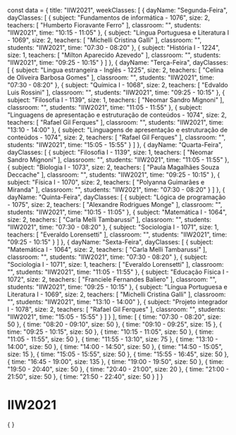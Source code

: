 const data = {
  title: "IIW2021",
  weekClasses: [
    {
      dayName: "Segunda-Feira",
      dayClasses: [
        {
          subject: "Fundamentos de informática - 1076",
          size: 2,
          teachers: [
            "Humberto Fioravante Ferro"
          ],
          classroom: "",
          students: "IIW2021",
          time: "10:15 - 11:05"
        },
        {
          subject: "Língua Portuguesa e Literatura I - 1069",
          size: 2,
          teachers: [
            "Michelli Cristina Galli"
          ],
          classroom: "",
          students: "IIW2021",
          time: "07:30 - 08:20"
        },
        {
          subject: "História I - 1224",
          size: 1,
          teachers: [
            "Milton Aparecido Azevedo"
          ],
          classroom: "",
          students: "IIW2021",
          time: "09:25 - 10:15"
        }
      ]
    },
    {
      dayName: "Terça-Feira",
      dayClasses: [
        {
          subject: "Lingua estrangeira - Inglês - 1225",
          size: 2,
          teachers: [
            "Celina de Oliveira Barbosa Gomes"
          ],
          classroom: "",
          students: "IIW2021",
          time: "07:30 - 08:20"
        },
        {
          subject: "Química I - 1068",
          size: 2,
          teachers: [
            "Edvaldo Luis Rossini"
          ],
          classroom: "",
          students: "IIW2021",
          time: "09:25 - 10:15"
        },
        {
          subject: "Filosofia I - 1139",
          size: 1,
          teachers: [
            "Neomar Sandro Mignoni"
          ],
          classroom: "",
          students: "IIW2021",
          time: "11:05 - 11:55"
        },
        {
          subject: "Linguagens de apresentação e estruturação de conteúdos - 1074",
          size: 2,
          teachers: [
            "Rafael Gil Ferques"
          ],
          classroom: "",
          students: "IIW2021",
          time: "13:10 - 14:00"
        },
        {
          subject: "Linguagens de apresentação e estruturação de conteúdos - 1074",
          size: 2,
          teachers: [
            "Rafael Gil Ferques"
          ],
          classroom: "",
          students: "IIW2021",
          time: "15:05 - 15:55"
        }
      ]
    },
    {
      dayName: "Quarta-Feira",
      dayClasses: [
        {
          subject: "Filosofia I - 1139",
          size: 1,
          teachers: [
            "Neomar Sandro Mignoni"
          ],
          classroom: "",
          students: "IIW2021",
          time: "11:05 - 11:55"
        },
        {
          subject: "Biologia I - 1073",
          size: 2,
          teachers: [
            "Paula Magalhães Souza Deccache"
          ],
          classroom: "",
          students: "IIW2021",
          time: "09:25 - 10:15"
        },
        {
          subject: "Física I - 1070",
          size: 2,
          teachers: [
            "Polyanna Guimarães e Miranda"
          ],
          classroom: "",
          students: "IIW2021",
          time: "07:30 - 08:20"
        }
      ]
    },
    {
      dayName: "Quinta-Feira",
      dayClasses: [
        {
          subject: "Lógica de programação - 1075",
          size: 2,
          teachers: [
            "Alexandre Rodrigues Monge"
          ],
          classroom: "",
          students: "IIW2021",
          time: "10:15 - 11:05"
        },
        {
          subject: "Matemática I - 1064",
          size: 2,
          teachers: [
            "Carla Melli Tambarussi"
          ],
          classroom: "",
          students: "IIW2021",
          time: "07:30 - 08:20"
        },
        {
          subject: "Sociologia I - 1071",
          size: 1,
          teachers: [
            "Everaldo Lorensetti"
          ],
          classroom: "",
          students: "IIW2021",
          time: "09:25 - 10:15"
        }
      ]
    },
    {
      dayName: "Sexta-Feira",
      dayClasses: [
        {
          subject: "Matemática I - 1064",
          size: 2,
          teachers: [
            "Carla Melli Tambarussi"
          ],
          classroom: "",
          students: "IIW2021",
          time: "07:30 - 08:20"
        },
        {
          subject: "Sociologia I - 1071",
          size: 1,
          teachers: [
            "Everaldo Lorensetti"
          ],
          classroom: "",
          students: "IIW2021",
          time: "11:05 - 11:55"
        },
        {
          subject: "Educação Física I - 1072",
          size: 2,
          teachers: [
            "Franciele Fernandes Baliero"
          ],
          classroom: "",
          students: "IIW2021",
          time: "09:25 - 10:15"
        },
        {
          subject: "Língua Portuguesa e Literatura I - 1069",
          size: 2,
          teachers: [
            "Michelli Cristina Galli"
          ],
          classroom: "",
          students: "IIW2021",
          time: "13:10 - 14:00"
        },
        {
          subject: "Projeto integrador I - 1078",
          size: 2,
          teachers: [
            "Rafael Gil Ferques"
          ],
          classroom: "",
          students: "IIW2021",
          time: "15:05 - 15:55"
        }
      ]
    }
  ],
  time: [
    {
      time: "07:30 - 08:20",
      size: 50
    },
    {
      time: "08:20 - 09:10",
      size: 50
    },
    {
      time: "09:10 - 09:25",
      size: 15
    },
    {
      time: "09:25 - 10:15",
      size: 50
    },
    {
      time: "10:15 - 11:05",
      size: 50
    },
    {
      time: "11:05 - 11:55",
      size: 50
    },
    {
      time: "11:55 - 13:10",
      size: 75
    },
    {
      time: "13:10 - 14:00",
      size: 50
    },
    {
      time: "14:00 - 14:50",
      size: 50
    },
    {
      time: "14:50 - 15:05",
      size: 15
    },
    {
      time: "15:05 - 15:55",
      size: 50
    },
    {
      time: "15:55 - 16:45",
      size: 50
    },
    {
      time: "16:45 - 19:00",
      size: 135
    },
    {
      time: "19:00 - 19:50",
      size: 50
    },
    {
      time: "19:50 - 20:40",
      size: 50
    },
    {
      time: "20:40 - 21:00",
      size: 20
    },
    {
      time: "21:00 - 21:50",
      size: 50
    },
    {
      time: "21:50 - 22:40",
      size: 50
    }
  ]
}

# IIW2021

<div>
    {
        <Grid
            title={data.title} 
            weekClasses={data.weekClasses} 
            time={data.time}
        />
    }
</div>